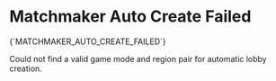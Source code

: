 # Matchmaker Auto Create Failed

<Summary>{`MATCHMAKER_AUTO_CREATE_FAILED`}</Summary>

Could not find a valid game mode and region pair for automatic lobby creation.
